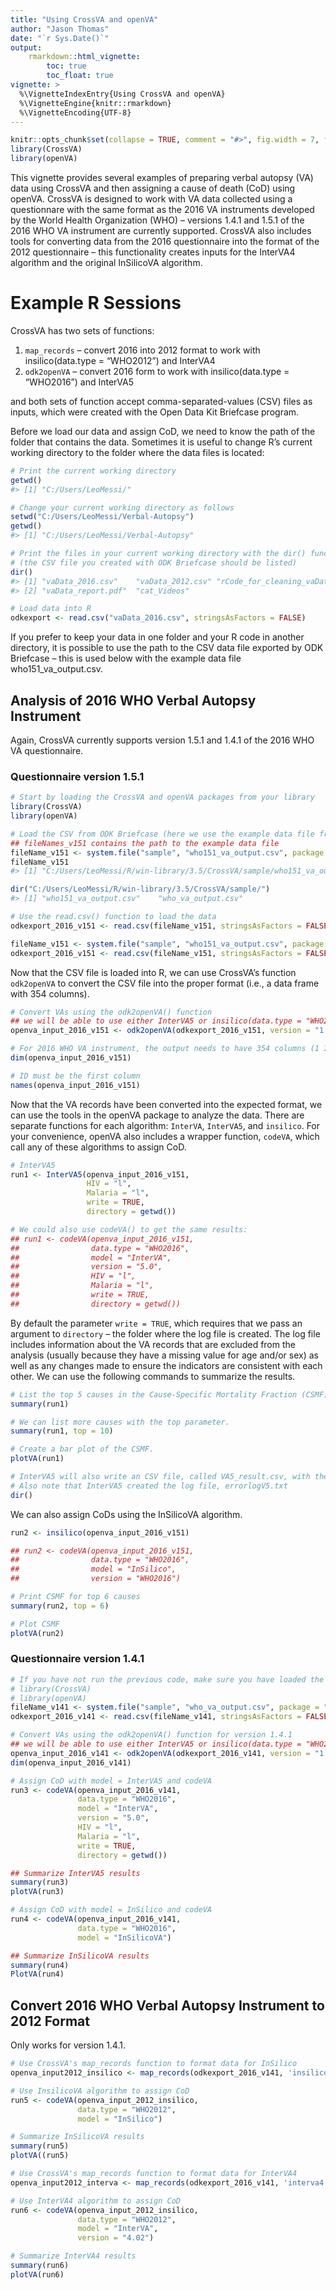 ```yaml
---
title: "Using CrossVA and openVA"
author: "Jason Thomas"
date: "`r Sys.Date()`"
output: 
    rmarkdown::html_vignette:
        toc: true
        toc_float: true
vignette: >
  %\VignetteIndexEntry{Using CrossVA and openVA}
  %\VignetteEngine{knitr::rmarkdown}
  %\VignetteEncoding{UTF-8}
---
```



```r
knitr::opts_chunk$set(collapse = TRUE, comment = "#>", fig.width = 7, fig.height = 7, fig.align = "center")
library(CrossVA)
library(openVA)
```

This vignette provides several examples of preparing verbal autopsy (VA) data using CrossVA and then assigning
a cause of death (CoD) using openVA.  CrossVA is designed to work with VA data collected using a questionnare
with the same format as the 2016 VA instruments developed by the World Health Organization (WHO) -- 
versions 1.4.1 and 1.5.1 of the 2016 WHO VA instrument are currently supported.  CrossVA also includes tools for
converting data from the 2016 questionnaire into the format of the 2012 questionnaire -- this functionality
creates inputs for the InterVA4 algorithm and the original InSilicoVA algorithm.

# Example R Sessions

CrossVA has two sets of functions: 

1. `map_records` -- convert 2016 into 2012 format to work with insilico(data.type = "WHO2012") and InterVA4
1. `odk2openVA` -- convert 2016 form to work with insilico(data.type = "WHO2016") and InterVA5

and both sets of function accept comma-separated-values (CSV) files as inputs, which were created with
the Open Data Kit Briefcase program.    


Before we load our data and assign CoD, we need to know the path of the folder that contains the data.
Sometimes it is useful to change R's current working directory to the folder where the data files is
located:

```r
# Print the current working directory
getwd()
#> [1] "C:/Users/LeoMessi/"

# Change your current working directory as follows
setwd("C:/Users/LeoMessi/Verbal-Autopsy")
getwd()
#> [1] "C:/Users/LeoMessi/Verbal-Autopsy"

# Print the files in your current working directory with the dir() function
# (the CSV file you created with ODK Briefcase should be listed)
dir()
#> [1] "vaData_2016.csv"    "vaData_2012.csv" "rCode_for_cleaning_vaData.R"
#> [2] "vaData_report.pdf"  "cat_Videos"

# Load data into R
odkexport <- read.csv("vaData_2016.csv", stringsAsFactors = FALSE)
```

If you prefer to keep your data in one folder and your R code in another directory, it is possible
to use the path to the CSV data file exported by ODK Briefcase -- this is used below with the example
data file who151_va_output.csv.

## Analysis of 2016 WHO Verbal Autopsy Instrument

Again, CrossVA currently supports version 1.5.1 and 1.4.1 of the 2016 WHO VA questionnaire.

### Questionnaire version 1.5.1

```r
# Start by loading the CrossVA and openVA packages from your library
library(CrossVA)
library(openVA)

# Load the CSV from ODK Briefcase (here we use the example data file from the CrossVA package)
## fileNames_v151 contains the path to the example data file
fileName_v151 <- system.file("sample", "who151_va_output.csv", package = "CrossVA")
fileName_v151
#> [1] "C:/Users/LeoMessi/R/win-library/3.5/CrossVA/sample/who151_va_output.csv"

dir("C:/Users/LeoMessi/R/win-library/3.5/CrossVA/sample/")
#> [1] "who151_va_output.csv"    "who_va_output.csv"

# Use the read.csv() function to load the data
odkexport_2016_v151 <- read.csv(fileName_v151, stringsAsFactors = FALSE)
```

```r
fileName_v151 <- system.file("sample", "who151_va_output.csv", package = "CrossVA")
odkexport_2016_v151 <- read.csv(fileName_v151, stringsAsFactors = FALSE)
```

Now that the CSV file is loaded into R, we can use CrossVA's function `odk2openVA` to convert the CSV file
into the proper  format (i.e., a data frame with 354 columns).

```r
# Convert VAs using the odk2openVA() function
## we will be able to use either InterVA5 or insilico(data.type = "WHO2016") to assign CoD
openva_input_2016_v151 <- odk2openVA(odkexport_2016_v151, version = "1.5.1")

# For 2016 WHO VA instrument, the output needs to have 354 columns (1 ID + 353 symptoms)
dim(openva_input_2016_v151)

# ID must be the first column
names(openva_input_2016_v151)
```

Now that the VA records have been converted into the expected format, we can use the tools in the openVA package to
analyze the data.  There are separate functions for each algorithm: `InterVA`, `InterVA5`, and `insilico`.  For your
convenience, openVA also includes a wrapper function, `codeVA`, which call any of these algorithms to assign CoD.

```r
# InterVA5
run1 <- InterVA5(openva_input_2016_v151,
                 HIV = "l",
                 Malaria = "l",
                 write = TRUE,
                 directory = getwd())

# We could also use codeVA() to get the same results:
## run1 <- codeVA(openva_input_2016_v151,
##                data.type = "WHO2016",
##                model = "InterVA",
##                version = "5.0",
##                HIV = "l",
##                Malaria = "l",
##                write = TRUE,
##                directory = getwd())
```

By default the parameter `write = TRUE`, which requires that we pass an argument to `directory` -- the folder where the
log file is created.  The log file includes information about the VA records that are excluded from the analysis (usually
because they have a missing value for age and/or sex) as well as any changes made to ensure the indicators are consistent
with each other.  We can use the following commands to summarize the results.

```r
# List the top 5 causes in the Cause-Specific Mortality Fraction (CSMF)
summary(run1)

# We can list more causes with the top parameter.
summary(run1, top = 10)

# Create a bar plot of the CSMF.
plotVA(run1)

# InterVA5 will also write an CSV file, called VA5_result.csv, with the CoDs for each record.
# Also note that InterVA5 created the log file, errorlogV5.txt
dir()
```

We can also assign CoDs using the InSilicoVA algorithm.

```r
run2 <- insilico(openva_input_2016_v151)

## run2 <- codeVA(openva_input_2016_v151,
##                data.type = "WHO2016",
##                model = "InSilico",
##                version = "WHO2016")

# Print CSMF for top 6 causes
summary(run2, top = 6)

# Plot CSMF
plotVA(run2)
```

### Questionnaire version 1.4.1

```r
# If you have not run the previous code, make sure you have loaded the packages
# library(CrossVA)
# library(openVA)
fileName_v141 <- system.file("sample", "who_va_output.csv", package = "CrossVA")
odkexport_2016_v141 <- read.csv(fileName_v141, stringsAsFactors = FALSE)

# Convert VAs using the odk2openVA() function for version 1.4.1
## we will be able to use either InterVA5 or insilico(data.type = "WHO2016") to assign CoD
openva_input_2016_v141 <- odk2openVA(odkexport_2016_v141, version = "1.4.1")
dim(openva_input_2016_v141)

# Assign CoD with model = InterVA5 and codeVA
run3 <- codeVA(openva_input_2016_v141,
               data.type = "WHO2016",
               model = "InterVA",
               version = "5.0",
               HIV = "l",
               Malaria = "l",
               write = TRUE,
               directory = getwd())

## Summarize InterVA5 results
summary(run3)
plotVA(run3)

# Assign CoD with model = InSilico and codeVA
run4 <- codeVA(openva_input_2016_v141,
               data.type = "WHO2016",
               model = "InSilicoVA")

## Summarize InSilicoVA results
summary(run4)
PlotVA(run4)
```

## Convert 2016 WHO Verbal Autopsy Instrument to 2012 Format

Only works for version 1.4.1.

```r
# Use CrossVA's map_records function to format data for InSilico 
openva_input2012_insilico <- map_records(odkexport_2016_v141, 'insilicova')

# Use InsilicoVA algorithm to assign CoD
run5 <- codeVA(openva_input_2012_insilico,
               data.type = "WHO2012",
               model = "InSilico")

# Summarize InSilicoVA results
summary(run5)
plotVA((run5)

# Use CrossVA's map_records function to format data for InterVA4
openva_input2012_interva <- map_records(odkexport_2016_v141, 'interva4')

# Use InterVA4 algorithm to assign CoD
run6 <- codeVA(openva_input_2012_insilico,
               data.type = "WHO2012",
               model = "InterVA",
               version = "4.02")

# Summarize InterVA4 results
summary(run6)
plotVA(run6)

```

